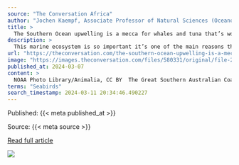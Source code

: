```yaml
---
source: "The Conversation Africa"
author: "Jochen Kaempf, Associate Professor of Natural Sciences (Oceanography), Flinders University"
title: >
  The Southern Ocean upwelling is a mecca for whales and tuna that’s worth celebrating and protecting
description: >
  This marine ecosystem is so important it’s one of the main reasons the federal government has greatly reduced the area available for offshore wind farms in the region.
url: "https://theconversation.com/the-southern-ocean-upwelling-is-a-mecca-for-whales-and-tuna-thats-worth-celebrating-and-protecting-223338"
image: "https://images.theconversation.com/files/580331/original/file-20240307-26-4bgm4.jpg?ixlib=rb-1.1.0&rect=0%2C373%2C2061%2C1030&q=45&auto=format&w=1356&h=668&fit=crop"
published_at: 2024-03-07
content: >
  NOAA Photo Library/Animalia, CC BY  The Great Southern Australian Coastal Upwelling System is an upward current of water over vast distances along Australia’s southern coast. It brings nutrients from… [+6109 chars]
terms: "Seabirds"
search_timestamp: 2024-03-11 20:34:46.490227
---
```



Published: {{< meta published_at >}}


Source: {{< meta source >}}


[Read full article]({{< meta url >}}){target='_blank'}



![](`r rmarkdown::metadata$image[1]`)
